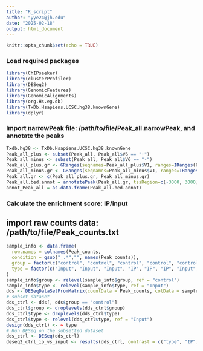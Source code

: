 ```yaml
---
title: "R_script"
author: "yye24@jh.edu"
date: "2025-02-18"
output: html_document
---
```


```r
knitr::opts_chunk$set(echo = TRUE)
```

### Load required packages
```r
library(ChIPseeker)
library(clusterProfiler)
library(DESeq2)
library(GenomicFeatures)
library(GenomicAlignments)
library(org.Hs.eg.db)
library(TxDb.Hsapiens.UCSC.hg38.knownGene)
library(dplyr)
```

### Import narrowPeak file: /path/to/file/Peak_all.narrowPeak, and annotate the peaks
```r
Txdb.hg38 <- TxDb.Hsapiens.UCSC.hg38.knownGene
Peak_all_plus <- subset(Peak_all, Peak_all$V6 == "+")
Peak_all_minus <- subset(Peak_all, Peak_all$V6 == "-")
Peak_all_plus.gr <- GRanges(seqnames=Peak_all_plus$V1, ranges=IRanges(Peak_all_plus$V2, Peak_all_plus$V3), strand="+", mcols=data.frame(peakID=Peak_all$V4))
Peak_all_minus.gr <- GRanges(seqnames=Peak_all_minus$V1, ranges=IRanges(Peak_all_minus$V2, Peak_all_minus$V3), strand="-", mcols=data.frame(peakID=Peak_all_minus$V4))
Peak_all.gr <- c(Peak_all_plus.gr, Peak_all_minus.gr)
Peak_all.bed.annot = annotatePeak(Peak_all.gr, tssRegion=c(-3000, 3000), TxDb=Txdb.hg38, annoDb="org.Hs.eg.db")
annot_Peak_all = as.data.frame(Peak_all.bed.annot)
```

### Calculate the enrichment score: IP/input
## import raw counts data: /path/to/file/Peak_counts.txt
```r
sample_info <- data.frame(
  row.names = colnames(Peak_counts,
  condition = gsub("_.*","", names(Peak_counts)),
  group = factor(c("control", "control", "control", "control", "control", "control", "treatment", "treatment", "treatment", "treatment", "treatment", "treatment"),
  type = factor(c("Input", "Input", "Input", "IP", "IP", "IP", "Input", "Input", "Input", "IP", "IP", "IP"))
)
sample_info$group <- relevel(sample_info$group, ref = "control")
sample_info$type <- relevel(sample_info$type, ref = "Input")
dds <- DESeqDataSetFromMatrix(countData = Peak_counts, colData = sample_info, design = ~ group + type)
# subset dataset
dds_ctrl <- dds[, dds$group == "control"]
dds_ctrl$group <- droplevels(dds_ctrl$group)
dds_ctrl$type <- droplevels(dds_ctrl$type)
dds_ctrl$type <- relevel(dds_ctrl$type, ref = "Input")
design(dds_ctrl) <- ~ type  
# Run DESeq on the subsetted dataset
dds_ctrl <- DESeq(dds_ctrl)
deseq2_ctrl_ip_vs_input <- results(dds_ctrl, contrast = c("type", "IP", "Input"))
```
